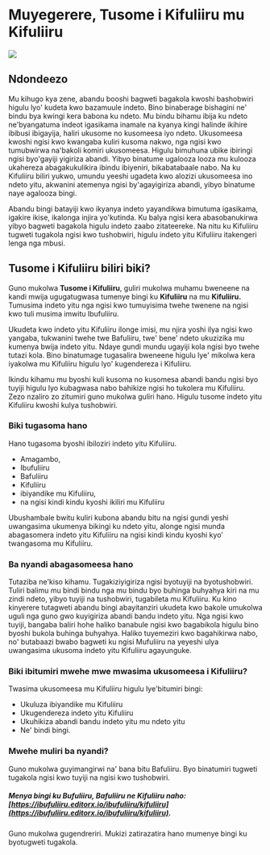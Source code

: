 # Muyegerere, Tusome i Kifuliiru mu Kifuliiru
 
![](.github/DRCongo.png)

## Ndondeezo

Mu kihugo kya zene, abandu booshi bagweti bagakola kwoshi bashobwiri higulu lyo' kudeta kwo bazamuule indeto.
Bino binaberage bishagini ne' bindu bya kwingi kera babona ku ndeto. 
Mu bindu bihamu ibija ku ndeto ne'byangatuma indeot igasikama inamale na kyanya kingi halinde ikihire ibibusi ibigayija, haliri ukusome no kusomeesa iyo ndeto.
Ukusomeesa kwoshi ngisi kwo kwangaba kuliri kusoma nakwo, nga ngisi kwo tumubwirwa na'bakoli komiri ukusomeesa. Higulu bimuhuna ubike ibiringi ngisi byo'gayiji yigiriza abandi.
Yibyo binatume ugalooza looza mu kulooza ukahereza abagakukulikira ibindu ibiyeniri, bikabatabaale nabo. Na ku Kifuliiru biliri yukwo, umundu yeeshi ugadeta kwo alozizi ukusomeesa ino ndeto yitu, akwanini atemenya ngisi by'agayigiriza abandi, yibyo binatume naye agalooza bingi. 

Abandu bingi batayiji kwo ikyanya indeto yayandikwa bimutuma igasikama, igakire ikise, ikalonga injira yo'kutinda. Ku balya ngisi kera abasobanukirwa yibyo bagweti bagakola higulu indeto zaabo zitateereke.
Na nitu ku Kifuliiru tugweti tugakola ngisi kwo tushobwiri, higulu indeto yitu Kifuliiru itakengeri lenga nga mbusi.

## Tusome i Kifuliiru biliri biki?

Guno mukolwa **Tusome i Kifuliiru**, guliri mukolwa muhamu bweneene na kandi mwija ugugatugwasa tumenye bingi ku **Kifuliiru** na mu **Kifuliiru.** 
Tumusima indeto yitu nga ngisi kwo tumuyisima twehe twenene na ngisi kwo tuli musima imwitu Ibufuliiru.

Ukudeta kwo indeto yitu Kifuliiru ilonge imisi, mu njira yoshi ilya ngisi kwo yangaba, tukwanini twehe twe Bafuliiru,
twe' bene' ndeto ukuzizika mu kumenya bwija indeto yitu.
Ndaye gundi mundu ugayiji kola ngisi byo twehe tutazi kola. Bino binatumage tugasalira bweneene higulu lye' mikolwa kera iyakolwa mu Kifuliiru higulu lyo' kugendereza i Kifuliiru.

Ikindu kihamu mu byoshi kuli kusoma no kusomesa abandi bandu ngisi byo tuyiji higulu lyo kubagwasa nabo bahikize ngisi ho tukolera mu Kifuliiru. Zezo nzaliro zo zitumiri guno mukolwa guliri hano. Higulu tusome indeto yitu Kifuliiru kwoshi kulya tushobwiri.

### Biki tugasoma hano
Hano tugasoma byoshi ibiloziri indeto yitu Kifuliiru. 

- Amagambo, 
- Ibufuliiru
- Bafuliiru
- Kifuliiru
- ibiyandike mu Kifuliiru, 
- na ngisi kindi kindu kyoshi ikiliri mu Kifuliiru

Ubushambale bwitu kuliri kubona abandu bitu na ngisi gundi yeshi uwangasima ukumenya bikingi ku ndeto yitu, alonge ngisi munda abagasomera indeto yitu Kifuliiru na ngisi kindi kindu kyoshi kyo' twangasoma mu Kifuliiru.

### Ba nyandi abagasomeesa hano

Tutaziba ne'kiso kihamu. Tugakiziyigiriza ngisi byotuyiji na byotushobwiri. Tuliri balimu mu bindi bindu nga mu bindu byo buhinga buhyahya kiri na mu zindi ndeto, yibyo tuyiji na tushobwiri, tugabileta mu Kifuliiru.
Ku kino kinyerere tutagweti abandu bingi abayitanziri ukudeta kwo bakole umukolwa uguli nga guno gwo kuyigiriza abandi bandu indeto yitu. Nga ngisi kwo tuyiji, bangaba baliri hohe haliko banabule ngisi kwo bagabikola higulu bino byoshi bukola buhinga buhyahya. Haliko tuyemeziri kwo bagahikirwa nabo, no' butabaazi bwabo bagweti ku ngisi Mufuliiru na yeyeshi ulya uwangasima ukusoma indeto yitu Kifuliiru agayunguke.

### Biki ibitumiri mwehe mwe mwasima ukusomeesa i Kifuliiru?

Twasima ukusomeesa mu Kifuliiru higulu lye'bitumiri bingi: 

- Ukuluza ibiyandike mu Kifuliiru
- Ukugendereza indeto yitu Kifuliiru
- Ukuhikiza abandi bandu indeto yitu mu ndeto yitu
- Ne' bindi bingi.

### Mwehe muliri ba nyandi?

Guno mukolwa guyimangirwi na' bana bitu Bafuliiru. Byo binatumiri tugweti tugakola ngisi kwo tuyiji na ngisi kwo tushobwiri.


##### Menya bingi ku Bufuliiru, Bafuliiru ne Kifuliiru naho:  [https://ibufuliiru.editorx.io/ibufuliiru/kifuliiru](https://ibufuliiru.editorx.io/ibufuliiru/kifuliiru).

Guno mukolwa gugendreriri. Mukizi zatirazatira hano mumenye bingi ku byotugweti tugakola.